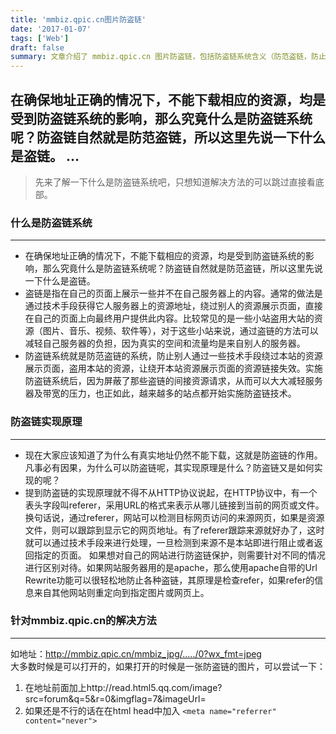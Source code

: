 ```yaml
---
title: 'mmbiz.qpic.cn图片防盗链'
date: '2017-01-07'
tags: ['Web']
draft: false
summary: 文章介绍了 mmbiz.qpic.cn 图片防盗链，包括防盗链系统含义（防范盗链，防止他人绕过展示页盗用资源）、实现原理（基于 HTTP 协议的 referer 字段跟踪来源进行处理），以及针对该网站的解决方法（在地址前加特定字符串或在 html head 中加入特定 meta 标签）。 
---
```


在确保地址正确的情况下，不能下载相应的资源，均是受到防盗链系统的影响，那么究竟什么是防盗链系统呢？防盗链自然就是防范盗链，所以这里先说一下什么是盗链。   ...
---
> 先来了解一下什么是防盗链系统吧，只想知道解决方法的可以跳过直接看底部。    

### 什么是防盗链系统
---
* 在确保地址正确的情况下，不能下载相应的资源，均是受到防盗链系统的影响，那么究竟什么是防盗链系统呢？防盗链自然就是防范盗链，所以这里先说一下什么是盗链。
* 盗链是指在自己的页面上展示一些并不在自己服务器上的内容。通常的做法是通过技术手段获得它人服务器上的资源地址，绕过别人的资源展示页面，直接在自己的页面上向最终用户提供此内容。比较常见的是一些小站盗用大站的资源（图片、音乐、视频、软件等），对于这些小站来说，通过盗链的方法可以减轻自己服务器的负担，因为真实的空间和流量均是来自别人的服务器。
* 防盗链系统就是防范盗链的系统，防止别人通过一些技术手段绕过本站的资源展示页面，盗用本站的资源，让绕开本站资源展示页面的资源链接失效。实施防盗链系统后，因为屏蔽了那些盗链的间接资源请求，从而可以大大减轻服务器及带宽的压力，也正如此，越来越多的站点都开始实施防盗链技术。


### 防盗链实现原理
---
* 现在大家应该知道了为什么有真实地址仍然不能下载，这就是防盗链的作用。凡事必有因果，为什么可以防盗链呢，其实现原理是什么？防盗链又是如何实现的呢？
* 提到防盗链的实现原理就不得不从HTTP协议说起，在HTTP协议中，有一个表头字段叫referer，采用URL的格式来表示从哪儿链接到当前的网页或文件。换句话说，通过referer，网站可以检测目标网页访问的来源网页，如果是资源文件，则可以跟踪到显示它的网页地址。有了referer跟踪来源就好办了，这时就可以通过技术手段来进行处理，一旦检测到来源不是本站即进行阻止或者返回指定的页面。
如果想对自己的网站进行防盗链保护，则需要针对不同的情况进行区别对待。如果网站服务器用的是apache，那么使用apache自带的Url Rewrite功能可以很轻松地防止各种盗链，其原理是检查refer，如果refer的信息来自其他网站则重定向到指定图片或网页上。

### 针对mmbiz.qpic.cn的解决方法
---
如地址：http://mmbiz.qpic.cn/mmbiz_jpg/...../0?wx_fmt=jpeg  
大多数时候是可以打开的，如果打开的时候是一张防盗链的图片，可以尝试一下：   
1. 在地址前面加上http://read.html5.qq.com/image?src=forum&q=5&r=0&imgflag=7&imageUrl=  
2. 如果还是不行的话在在html head中加入
``` <meta name="referrer" content="never"> ```